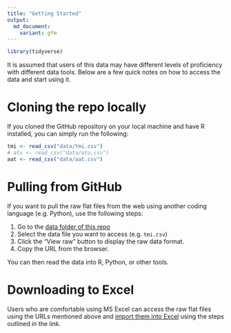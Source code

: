 ```yaml
---
title: "Getting Started"
output: 
  md_document:
    variant: gfm
---
```


```r
library(tidyverse)
```

It is assumed that users of this data may have different levels of proficiency with different data tools.  Below are a few quick notes on how to access the data and start using it.

# Cloning the repo locally

If you cloned the GitHub repository on your local machine and have R installed, you can simply run the following:

```r
tmi <- read_csv("data/tmi.csv")
# atu <- read_csv("data/atu.csv")
aat <- read_csv("data/aat.csv")
```

# Pulling from GitHub

If you want to pull the raw flat files from the web using another coding language (e.g. Python), use the following steps:

1. Go to the [data folder of this repo](https://github.com/j-hagedorn/trilogy/tree/master/data)
2. Select the data file you want to access (e.g. `tmi.csv`)
3. Click the "View raw" button to display the raw data format.
4. Copy the URL from the browser.

You can then read the data into R, Python, or other tools.

# Downloading to Excel

Users who are comfortable using MS Excel can access the raw flat files using the URLs mentioned above and [import them into Excel](https://support.office.com/en-za/article/Import-or-export-text-txt-or-csv-files-5250ac4c-663c-47ce-937b-339e391393ba) using the steps outlined in the link.
